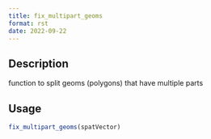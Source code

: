 ```yaml
--- 
title: fix_multipart_geoms 
format: rst 
date: 2022-09-22 
--- 
```


## Description

function to split geoms (polygons) that have multiple parts


## Usage

```r
fix_multipart_geoms(spatVector)
```


